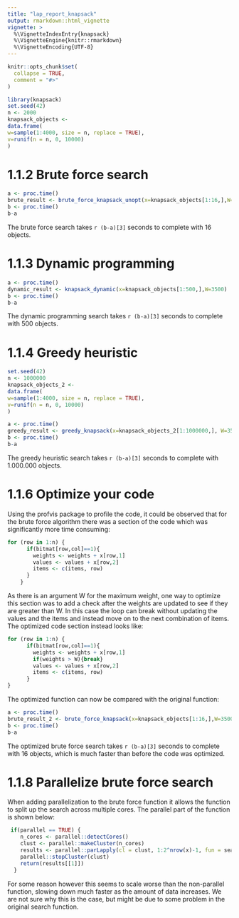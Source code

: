 ```yaml
---
title: "lap_report_knapsack"
output: rmarkdown::html_vignette
vignette: >
  %\VignetteIndexEntry{knapsack}
  %\VignetteEngine{knitr::rmarkdown}
  %\VignetteEncoding{UTF-8}
---
```


```r
knitr::opts_chunk$set(
  collapse = TRUE,
  comment = "#>"
)
```

```r
library(knapsack)
set.seed(42)
n <- 2000
knapsack_objects <-
data.frame(
w=sample(1:4000, size = n, replace = TRUE),
v=runif(n = n, 0, 10000)
)
```



# 1.1.2 Brute force search

```r
a <- proc.time()
brute_result <- brute_force_knapsack_unopt(x=knapsack_objects[1:16,],W=3500)
b <- proc.time()
b-a
```

The brute force search takes `r (b-a)[3]` seconds to complete with 16 objects.

# 1.1.3 Dynamic programming

```r
a <- proc.time()
dynamic_result <- knapsack_dynamic(x=knapsack_objects[1:500,],W=3500)
b <- proc.time()
b-a
```

The dynamic programming search takes `r (b-a)[3]` seconds to complete with 500 objects.


# 1.1.4 Greedy heuristic

```r
set.seed(42)
n <- 1000000
knapsack_objects_2 <-
data.frame(
w=sample(1:4000, size = n, replace = TRUE),
v=runif(n = n, 0, 10000)
)
```


```r
a <- proc.time()
greedy_result <- greedy_knapsack(x=knapsack_objects_2[1:1000000,], W=3500)
b <- proc.time()
b-a
```

The greedy heuristic search takes `r (b-a)[3]` seconds to complete with 1.000.000 objects.


# 1.1.6 Optimize your code

Using the profvis package to profile the code, it could be observed that for the brute force algorithm there was a section of the code which was significantly more time consuming:

```r
for (row in 1:n) {
      if(bitmat[row,col]==1){
        weights <- weights + x[row,1]
        values <- values + x[row,2]
        items <- c(items, row)
      }
    }
```

As there is an argument W for the maximum weight, one way to optimize this section was to add a check after the weights are updated to see if they are greater than W. In this case the loop can break without updating the values and the items and instead move on to the next combination of items. The optimized code section instead looks like:

```r
for (row in 1:n) {
      if(bitmat[row,col]==1){
        weights <- weights + x[row,1]
        if(weights > W){break}
        values <- values + x[row,2]
        items <- c(items, row)
      }
}
```

The optimized function can now be compared with the original function:

```r
a <- proc.time()
brute_result_2 <- brute_force_knapsack(x=knapsack_objects[1:16,],W=3500)
b <- proc.time()
b-a
```

The optimized brute force search takes `r (b-a)[3]` seconds to complete with 16 objects, which is much faster than before the code was optimized.


# 1.1.8 Parallelize brute force search

When adding parallelization to the brute force function it allows the function to split up the search across multiple cores. The parallel part of the function is shown below: 

```r
 if(parallel == TRUE) {
    n_cores <- parallel::detectCores()
    clust <- parallel::makeCluster(n_cores)
    results <- parallel::parLapply(cl = clust, 1:2^nrow(x)-1, fun = search_func)
    parallel::stopCluster(clust)
    return(results[[1]])
  }
```

For some reason however this seems to scale worse than the non-parallel function, slowing down much faster as the amount of data increases. We are not sure why this is the case, but might be due to some problem in the original search function. 

